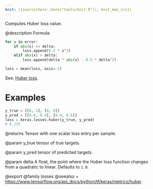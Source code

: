 ```yaml
---
knit: ({source(here::here("tools/knit.R")); knit_man_src})
---
```

Computes Huber loss value.

@description
Formula:
```python
for x in error:
    if abs(x) <= delta:
        loss.append(0.5 * x^2)
    elif abs(x) > delta:
        loss.append(delta * abs(x) - 0.5 * delta^2)

loss = mean(loss, axis=-1)
```
See: [Huber loss](https://en.wikipedia.org/wiki/Huber_loss).

# Examples
```python
y_true = [[0, 1], [0, 0]]
y_pred = [[0.6, 0.4], [0.4, 0.6]]
loss = keras.losses.huber(y_true, y_pred)
# 0.155
```

@returns
    Tensor with one scalar loss entry per sample.

@param y_true
tensor of true targets.

@param y_pred
tensor of predicted targets.

@param delta
A float, the point where the Huber loss function changes from a
quadratic to linear. Defaults to `1.0`.

@export
@family losses
@seealso
+ <https://www.tensorflow.org/api_docs/python/tf/keras/metrics/huber>
